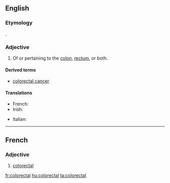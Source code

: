 ==English==

===Etymology===
{{prefix|colo|rectal}}.

===Adjective===
{{en-adj|-}}

# {{medicine}} Of or pertaining to the [[colon]], [[rectum]], or both.

====Derived terms====
* [[colorectal cancer]]

====Translations====
{{trans-top|medicine: of or pertaining to the colon, rectum, or both}}
* French: {{t+|fr|colorectal}}
* Irish: {{t-|ga|colaireicteach}}
{{trans-mid}}
* Italian: {{t-|it|colorettale}}
{{trans-bottom}}

----
==French==

===Adjective===
{{fr-adj|mp=colorectaux}}

# [[#English|colorectal]]

[[fr:colorectal]]
[[hu:colorectal]]
[[ta:colorectal]]